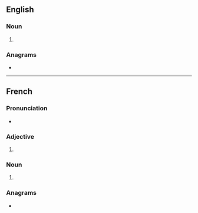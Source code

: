 ==English==

===Noun===
{{head|en|noun plural form}}

# {{plural of|tzigane|lang=en}}

===Anagrams===
* {{anagrams|en|a=aeginstz|teazings}}

----

==French==

===Pronunciation===
* {{audio|LL-Q150 (fra)-Lepticed7-tziganes.wav|Audio|lang=fr}}

===Adjective===
{{head|fr|adjective form}}

# {{plural of|tzigane|lang=fr}}

===Noun===
{{head|fr|noun plural form|g=m-p|g2=f-p}}

# {{plural of|tzigane|lang=fr}}

===Anagrams===
* {{l|fr|stagniez}}